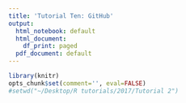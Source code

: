 ```yaml
---
title: 'Tutorial Ten: GitHub'
output:
  html_notebook: default
  html_document:
    df_print: paged
  pdf_document: default
---
```


```r
library(knitr)
opts_chunk$set(comment='', eval=FALSE)
#setwd("~/Desktop/R tutorials/2017/Tutorial 2")
```

